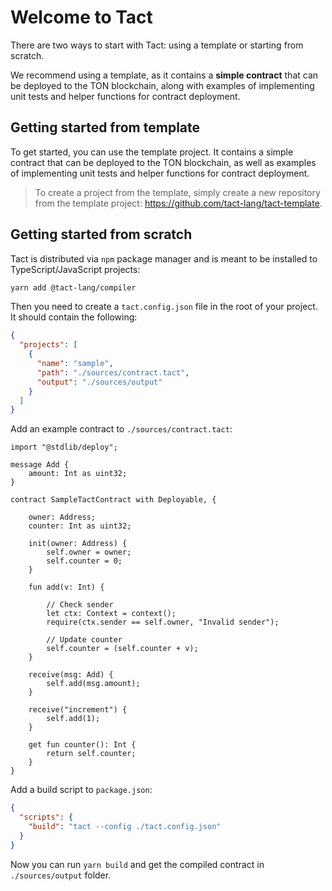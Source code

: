 # Welcome to Tact

There are two ways to start with Tact: using a template or starting from scratch.

We recommend using a template, as it contains a **simple contract** that can be deployed to the TON blockchain, along with examples of implementing unit tests and helper functions for contract deployment.

## Getting started from template

To get started, you can use the template project. It contains a simple contract that can be deployed to the TON blockchain, as well as examples of implementing unit tests and helper functions for contract deployment.

> To create a project from the template, simply create a new repository from the template project: https://github.com/tact-lang/tact-template.

## Getting started from scratch

Tact is distributed via `npm` package manager and is meant to be installed to TypeScript/JavaScript projects:

```bash
yarn add @tact-lang/compiler
```

Then you need to create a `tact.config.json` file in the root of your project. It should contain the following:

```json
{
  "projects": [
    {
      "name": "sample",
      "path": "./sources/contract.tact",
      "output": "./sources/output"
    }
  ]
}
```

Add an example contract to `./sources/contract.tact`:

```tact
import "@stdlib/deploy";

message Add {
    amount: Int as uint32;
}

contract SampleTactContract with Deployable, {

    owner: Address;
    counter: Int as uint32;

    init(owner: Address) {
        self.owner = owner;
        self.counter = 0;
    }

    fun add(v: Int) {

        // Check sender
        let ctx: Context = context();
        require(ctx.sender == self.owner, "Invalid sender");

        // Update counter
        self.counter = (self.counter + v);
    }

    receive(msg: Add) {
        self.add(msg.amount);
    }

    receive("increment") {
        self.add(1);
    }

    get fun counter(): Int {
        return self.counter;
    }
}
```

Add a build script to `package.json`:

```json
{
  "scripts": {
    "build": "tact --config ./tact.config.json"
  }
}
```

Now you can run `yarn build` and get the compiled contract in `./sources/output` folder.
